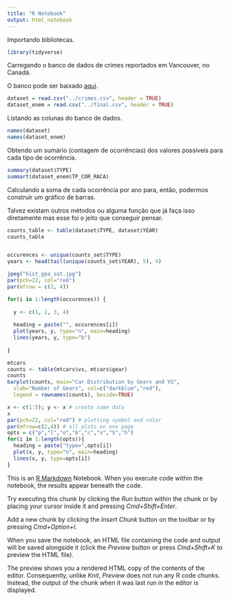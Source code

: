 ```yaml
---
title: "R Notebook"
output: html_notebook
---
```


Importando bibliotecas.

```r
library(tidyverse)
```

Carregando o banco de dados de crimes reportados em Vancouver, no Canadá.

O banco pode ser baixado [aqui](https://data.vancouver.ca/datacatalogue/crime-data-details.htm).

```r
dataset = read.csv("../crimes.csv", header = TRUE)
dataset_enem = read.csv("../final.csv", header = TRUE)
```

Listando as colunas do banco de dados.

```r
names(dataset)
names(dataset_enem)
```

Obtendo um sumário (contagem de ocorrências) dos valores possíveis para cada tipo de ocorrência.

```r
summary(dataset$TYPE)
summart(dataset_enem$TP_COR_RACA)
```

Calculando a soma de cada ocorrência por ano para, então, podermos construir um gráfico de barras.

Talvez existam outros métodos ou alguma função que já faça isso diretamente mas esse foi o jeito que conseguir pensar.

```r
counts_table <- table(dataset$TYPE, dataset$YEAR)
counts_table
```

```r

```


```r
occurences <- unique(counts_set$TYPE)
years <- head(tail(unique(counts_set$YEAR), 5), 4)

jpeg("hist_gpa_sat.jpg")
par(pch=22, col="red")
par(mfrow = c(3, 4)) 

for(i in 1:length(occurences)) { 
  
  y <- c(1, 2, 3, 4)
  
  heading = paste("", occurences[i]) 
  plot(years, y, type="n", main=heading) 
  lines(years, y, type="b") 
  
}

```




```r
mtcars
counts <- table(mtcars$vs, mtcars$gear)
counts
barplot(counts, main="Car Distribution by Gears and VS",
  xlab="Number of Gears", col=c("darkblue","red"),
  legend = rownames(counts), beside=TRUE)
```



```r
x <- c(1:5); y <- x # create some data 
x
par(pch=22, col="red") # plotting symbol and color 
par(mfrow=c(2,4)) # all plots on one page 
opts = c("p","l","o","b","c","s","S","h") 
for(i in 1:length(opts)){ 
  heading = paste("type=",opts[i]) 
  plot(x, y, type="n", main=heading) 
  lines(x, y, type=opts[i]) 
}
```




This is an [R Markdown](http://rmarkdown.rstudio.com) Notebook. When you execute code within the notebook, the results appear beneath the code. 

Try executing this chunk by clicking the *Run* button within the chunk or by placing your cursor inside it and pressing *Cmd+Shift+Enter*. 

Add a new chunk by clicking the *Insert Chunk* button on the toolbar or by pressing *Cmd+Option+I*.

When you save the notebook, an HTML file containing the code and output will be saved alongside it (click the *Preview* button or press *Cmd+Shift+K* to preview the HTML file). 

The preview shows you a rendered HTML copy of the contents of the editor. Consequently, unlike *Knit*, *Preview* does not run any R code chunks. Instead, the output of the chunk when it was last run in the editor is displayed.
